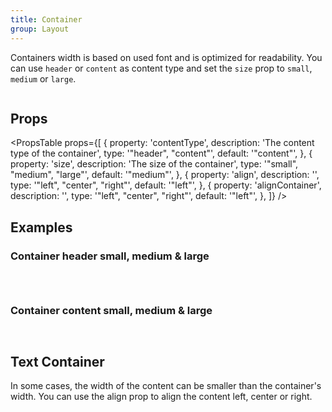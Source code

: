 ```yaml
---
title: Container
group: Layout
---
```


Containers width is based on used font and is optimized for readability. You can use `header` or `content` as content type and set the `size` prop to `small`, `medium` or `large`.

```tsx preview file=components/Container/basic-container.demo.tsx

```

## Props

<PropsTable
  props={[
    {
      property: 'contentType',
      description: 'The content type of the container',
      type: '"header", "content"',
      default: '"content"',
    },
    {
      property: 'size',
      description: 'The size of the container',
      type: '"small", "medium", "large"',
      default: '"medium"',
    },
    {
      property: 'align',
      description: '',
      type: '"left", "center", "right"',
      default: '"left"',
    },
    {
      property: 'alignContainer',
      description: '',
      type: '"left", "center", "right"',
      default: '"left"',
    },
  ]}
/>

## Examples

### Container header small, medium & large

```tsx preview file=components/Container/small-header-container.demo.tsx

```

```tsx preview file=components/Container/medium-header-container.demo.tsx

```

```tsx preview file=components/Container/large-header-container.demo.tsx

```

### Container content small, medium & large

```tsx preview file=components/Container/small-content-container.demo.tsx

```

```tsx preview file=components/Container/large-content-container.demo.tsx

```

## Text Container

In some cases, the width of the content can be smaller than the container's width. You can use the align prop to align the content left, center or right.

```tsx preview file=components/Container/full-container.demo.tsx

```
